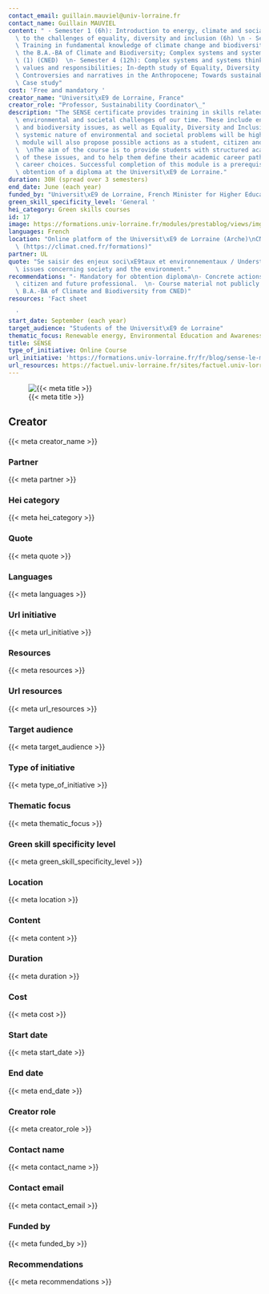 ```yaml
---
contact_email: guillain.mauviel@univ-lorraine.fr
contact_name: Guillain MAUVIEL
content: " - Semester 1 (6h): Introduction to energy, climate and social issues; Introduction\
  \ to the challenges of equality, diversity and inclusion (6h) \n - Semester 3 (12h):\
  \ Training in fundamental knowledge of climate change and biodiversity, based on\
  \ the B.A.-BA of Climate and Biodiversity; Complex systems and systems thinking\
  \ (1) (CNED)  \n- Semester 4 (12h): Complex systems and systems thinking (2); Needs,\
  \ values and responsibilities; In-depth study of Equality, Diversity and Inclusion;\
  \ Controversies and narratives in the Anthropocene; Towards sustainable development?\
  \ Case study"
cost: 'Free and mandatory '
creator_name: "Universit\xE9 de Lorraine, France"
creator_role: "Professor, Sustainability Coordinator\_"
description: "The SENSE certificate provides training in skills related to the major\
  \ environmental and societal challenges of our time. These include energy, climate\
  \ and biodiversity issues, as well as Equality, Diversity and Inclusion (EDI). The\
  \ systemic nature of environmental and societal problems will be highlighted. This\
  \ module will also propose possible actions as a student, citizen and future professional.\
  \  \nThe aim of the course is to provide students with structured academic knowledge\
  \ of these issues, and to help them define their academic career path and future\
  \ career choices. Successful completion of this module is a prerequisite for the\
  \ obtention of a diploma at the Universit\xE9 de Lorraine."
duration: 30H (spread over 3 semesters)
end_date: June (each year)
funded_by: "Universit\xE9 de Lorraine, French Minister for Higher Education and Research"
green_skill_specificity_level: 'General '
hei_category: Green skills courses
id: 17
image: https://formations.univ-lorraine.fr/modules/prestablog/views/img/grid-for-1-7/up-img/46.jpg?9fff019689cfba1182c7eef8f723aaa6
languages: French
location: "Online platform of the Universit\xE9 de Lorraine (Arche)\nCNED platform\
  \ (https://climat.cned.fr/formations)"
partner: UL
quote: "Se saisir des enjeux soci\xE9taux et environnementaux / Understanding the\
  \ issues concerning society and the environment."
recommendations: "- Mandatory for obtention diploma\n- Concrete actions as a student,\
  \ citizen and future professional.  \n- Course material not publicly available (exepct\
  \ B.A.-BA of Climate and Biodiversity from CNED)"
resources: 'Fact sheet

  '
start_date: September (each year)
target_audience: "Students of the Universit\xE9 de Lorraine"
thematic_focus: Renewable energy, Environmental Education and Awareness, Biodiversity
title: SENSE
type_of_initiative: Online Course
url_initiative: 'https://formations.univ-lorraine.fr/fr/blog/sense-le-module-pour-comprendre-les-enjeux-societaux-et-environnementaux-n46 '
url_resources: https://factuel.univ-lorraine.fr/sites/factuel.univ-lorraine.fr/files/files/2024/u31850/fiche_certificat_sense.pdf
---
```


![{{< meta title >}}]({{< meta image >}})

## Creator

{{< meta creator_name >}}

### Partner

{{< meta partner >}}

### Hei category

{{< meta hei_category >}}

### Quote

{{< meta quote >}}

### Languages

{{< meta languages >}}

### Url initiative

{{< meta url_initiative >}}

### Resources

{{< meta resources >}}

### Url resources

{{< meta url_resources >}}

### Target audience

{{< meta target_audience >}}

### Type of initiative

{{< meta type_of_initiative >}}

### Thematic focus

{{< meta thematic_focus >}}

### Green skill specificity level

{{< meta green_skill_specificity_level >}}

### Location

{{< meta location >}}

### Content

{{< meta content >}}

### Duration

{{< meta duration >}}

### Cost

{{< meta cost >}}

### Start date

{{< meta start_date >}}

### End date

{{< meta end_date >}}

### Creator role

{{< meta creator_role >}}

### Contact name

{{< meta contact_name >}}

### Contact email

{{< meta contact_email >}}

### Funded by

{{< meta funded_by >}}

### Recommendations

{{< meta recommendations >}}

